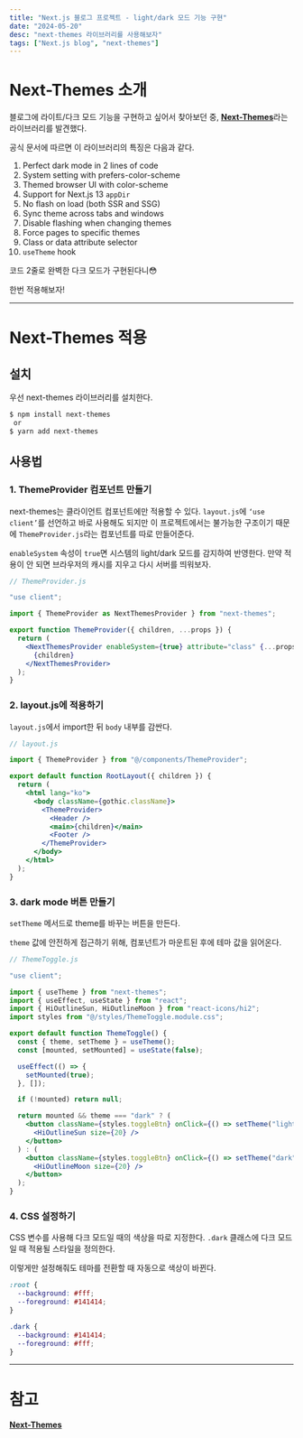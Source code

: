 ```yaml
---
title: "Next.js 블로그 프로젝트 - light/dark 모드 기능 구현"
date: "2024-05-20"
desc: "next-themes 라이브러리를 사용해보자"
tags: ["Next.js blog", "next-themes"]
---
```


# Next-Themes 소개

블로그에 라이트/다크 모드 기능을 구현하고 싶어서 찾아보던 중, [**Next-Themes**](https://github.com/pacocoursey/next-themes)라는 라이브러리를 발견했다.

공식 문서에 따르면 이 라이브러리의 특징은 다음과 같다.

1. Perfect dark mode in 2 lines of code
2. System setting with prefers-color-scheme
3. Themed browser UI with color-scheme
4. Support for Next.js 13 `appDir`
5. No flash on load (both SSR and SSG)
6. Sync theme across tabs and windows
7. Disable flashing when changing themes
8. Force pages to specific themes
9. Class or data attribute selector
10. `useTheme` hook

코드 2줄로 완벽한 다크 모드가 구현된다니😳

한번 적용해보자!

---

# Next-Themes 적용

## 설치

우선 next-themes 라이브러리를 설치한다.

```bash
$ npm install next-themes
 or
$ yarn add next-themes
```

## 사용법

### 1. ThemeProvider 컴포넌트 만들기

next-themes는 클라이언트 컴포넌트에만 적용할 수 있다. `layout.js`에 `‘use client’`를 선언하고 바로 사용해도 되지만 이 프로젝트에서는 불가능한 구조이기 때문에 `ThemeProvider.js`라는 컴포넌트를 따로 만들어준다.

`enableSystem` 속성이 `true`면 시스템의 light/dark 모드를 감지하여 반영한다. 만약 적용이 안 되면 브라우저의 캐시를 지우고 다시 서버를 띄워보자.

```jsx
// ThemeProvider.js

"use client";

import { ThemeProvider as NextThemesProvider } from "next-themes";

export function ThemeProvider({ children, ...props }) {
  return (
    <NextThemesProvider enableSystem={true} attribute="class" {...props}>
      {children}
    </NextThemesProvider>
  );
}
```

### 2. layout.js에 적용하기

`layout.js`에서 import한 뒤 `body` 내부를 감싼다.

```jsx
// layout.js

import { ThemeProvider } from "@/components/ThemeProvider";

export default function RootLayout({ children }) {
  return (
    <html lang="ko">
      <body className={gothic.className}>
        <ThemeProvider>
          <Header />
          <main>{children}</main>
          <Footer />
        </ThemeProvider>
      </body>
    </html>
  );
}
```

### 3. dark mode 버튼 만들기

`setTheme` 메서드로 theme를 바꾸는 버튼을 만든다.

`theme` 값에 안전하게 접근하기 위해, 컴포넌트가 마운트된 후에 테마 값을 읽어온다.

```jsx
// ThemeToggle.js

"use client";

import { useTheme } from "next-themes";
import { useEffect, useState } from "react";
import { HiOutlineSun, HiOutlineMoon } from "react-icons/hi2";
import styles from "@/styles/ThemeToggle.module.css";

export default function ThemeToggle() {
  const { theme, setTheme } = useTheme();
  const [mounted, setMounted] = useState(false);

  useEffect(() => {
    setMounted(true);
  }, []);

  if (!mounted) return null;

  return mounted && theme === "dark" ? (
    <button className={styles.toggleBtn} onClick={() => setTheme("light")}>
      <HiOutlineSun size={20} />
    </button>
  ) : (
    <button className={styles.toggleBtn} onClick={() => setTheme("dark")}>
      <HiOutlineMoon size={20} />
    </button>
  );
}
```

### 4. CSS 설정하기

CSS 변수를 사용해 다크 모드일 때의 색상을 따로 지정한다. `.dark` 클래스에 다크 모드일 때 적용될 스타일을 정의한다.

이렇게만 설정해줘도 테마를 전환할 때 자동으로 색상이 바뀐다.

```css
:root {
  --background: #fff;
  --foreground: #141414;
}

.dark {
  --background: #141414;
  --foreground: #fff;
}
```

---

# 참고

[**Next-Themes**](https://github.com/pacocoursey/next-themes)
